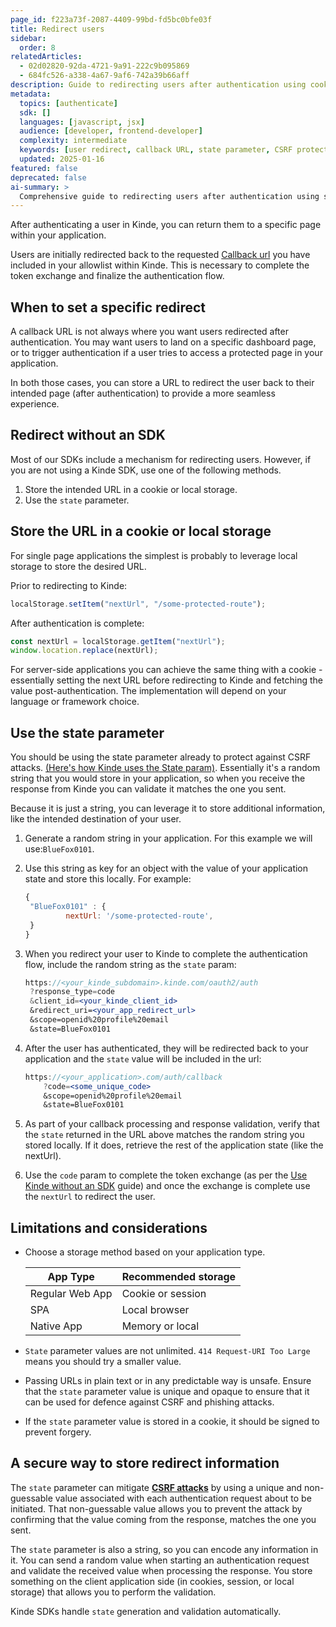 ```yaml
---
page_id: f223a73f-2087-4409-99bd-fd5bc0bfe03f
title: Redirect users
sidebar:
  order: 8
relatedArticles:
  - 02d02820-92da-4721-9a91-222c9b095869
  - 684fc526-a338-4a67-9af6-742a39b66aff
description: Guide to redirecting users after authentication using cookies, local storage, or the state parameter for secure post-auth navigation.
metadata:
  topics: [authenticate]
  sdk: []
  languages: [javascript, jsx]
  audience: [developer, frontend-developer]
  complexity: intermediate
  keywords: [user redirect, callback URL, state parameter, CSRF protection, local storage, cookies]
  updated: 2025-01-16
featured: false
deprecated: false
ai-summary: >
  Comprehensive guide to redirecting users after authentication using secure methods including state parameter, local storage, and cookies.
---
```


After authenticating a user in Kinde, you can return them to a specific page within your application.

Users are initially redirected back to the requested [Callback url](/get-started/connect/callback-urls/) you have included in your allowlist within Kinde. This is necessary to complete the token exchange and finalize the authentication flow.

## When to set a specific redirect

A callback URL is not always where you want users redirected after authentication. You may want users to land on a specific dashboard page, or to trigger authentication if a user tries to access a protected page in your application.

In both those cases, you can store a URL to redirect the user back to their intended page (after authentication) to provide a more seamless experience.

## Redirect without an SDK

Most of our SDKs include a mechanism for redirecting users. However, if you are not using a Kinde SDK, use one of the following methods.

1. Store the intended URL in a cookie or local storage.
2. Use the `state` parameter.

## Store the URL in a cookie or local storage

For single page applications the simplest is probably to leverage local storage to store the desired URL.

Prior to redirecting to Kinde:

```jsx
localStorage.setItem("nextUrl", "/some-protected-route");
```

After authentication is complete:

```jsx
const nextUrl = localStorage.getItem("nextUrl");
window.location.replace(nextUrl);
```

For server-side applications you can achieve the same thing with a cookie - essentially setting the next URL before redirecting to Kinde and fetching the value post-authentication. The implementation will depend on your language or framework choice.

## Use the state parameter

You should be using the state parameter already to protect against CSRF attacks. [(Here's how Kinde uses the State param)](/get-started/learn-about-kinde/kinde-product-security/#csrf-protections-via-state-parameter). Essentially it's a random string that you would store in your application, so when you receive the response from Kinde you can validate it matches the one you sent.

Because it is just a string, you can leverage it to store additional information, like the intended destination of your user.

1. Generate a random string in your application. For this example we will use:`BlueFox0101`.
2. Use this string as key for an object with the value of your application state and store this locally. For example:

   ```jsx
   {
   	"BlueFox0101" : {
   			nextUrl: '/some-protected-route',
   	}
   }
   ```

3. When you redirect your user to Kinde to complete the authentication flow, include the random string as the `state` param:

   ```jsx
   https://<your_kinde_subdomain>.kinde.com/oauth2/auth
   	?response_type=code
   	&client_id=<your_kinde_client_id>
   	&redirect_uri=<your_app_redirect_url>
   	&scope=openid%20profile%20email
   	&state=BlueFox0101
   ```

4. After the user has authenticated, they will be redirected back to your application and the `state` value will be included in the url:

   ```jsx
   https://<your_application>.com/auth/callback
       ?code=<some_unique_code>
       &scope=openid%20profile%20email
       &state=BlueFox0101
   ```

5. As part of your callback processing and response validation, verify that the `state` returned in the URL above matches the random string you stored locally. If it does, retrieve the rest of the application state (like the nextUrl).
6. Use the `code` param to complete the token exchange (as per the [Use Kinde without an SDK](/developer-tools/about/using-kinde-without-an-sdk/#handling-the-callback) guide) and once the exchange is complete use the `nextUrl` to redirect the user.

## **Limitations and considerations**

- Choose a storage method based on your application type.

  | App Type        | Recommended storage |
  | --------------- | ------------------- |
  | Regular Web App | Cookie or session   |
  | SPA             | Local browser       |
  | Native App      | Memory or local     |

- `State` parameter values are not unlimited. `414 Request-URI Too Large` means you should try a smaller value.
- Passing URLs in plain text or in any predictable way is unsafe. Ensure that the `state` parameter value is unique and opaque to ensure that it can be used for defence against CSRF and phishing attacks.
- If the `state` parameter value is stored in a cookie, it should be signed to prevent forgery.

## A secure way to store redirect information

The `state` parameter can mitigate [**CSRF attacks**](https://en.wikipedia.org/wiki/Cross-site_request_forgery) by using a unique and non-guessable value associated with each authentication request about to be initiated. That non-guessable value allows you to prevent the attack by confirming that the value coming from the response, matches the one you sent.

The `state` parameter is also a string, so you can encode any information in it. You can send a random value when starting an authentication request and validate the received value when processing the response. You store something on the client application side (in cookies, session, or local storage) that allows you to perform the validation.

Kinde SDKs handle `state` generation and validation automatically.
